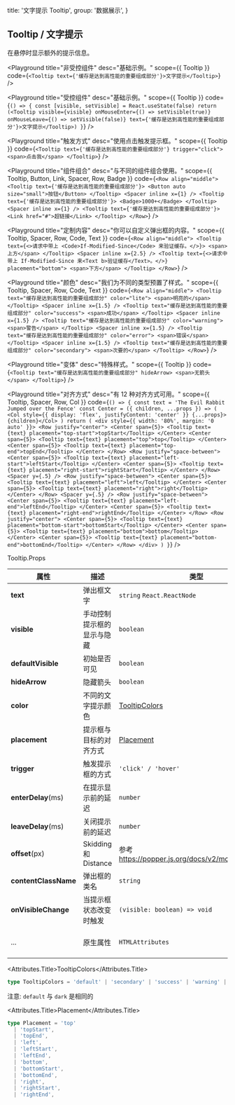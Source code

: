
  title: '文字提示 Tooltip',
  group: '数据展示',
}

## Tooltip / 文字提示

在悬停时显示额外的提示信息。

<Playground
  title="非受控组件"
  desc="基础示例。"
  scope={{ Tooltip }}
  code={`
<Tooltip text={'缓存是达到高性能的重要组成部分'}>文字提示</Tooltip>
`}
/>

<Playground
  title="受控组件"
  desc="基础示例。"
  scope={{ Tooltip }}
  code={`
    () => {
      const [visible, setVisible] = React.useState(false)
      return (<Tooltip visible={visible} onMouseEnter={() => setVisible(true)} onMouseLeave={() => setVisible(false)} text={'缓存是达到高性能的重要组成部分'}>文字提示</Tooltip>)
    }
  `}
/>

<Playground
  title="触发方式"
  desc="使用点击触发提示框。"
  scope={{ Tooltip }}
  code={`
<Tooltip text={'缓存是达到高性能的重要组成部分'} trigger="click">
  <span>点击我</span>
</Tooltip>
`}
/>

<Playground
  title="组件组合"
  desc="与不同的组件组合使用。"
  scope={{ Tooltip, Button, Link, Spacer, Row, Badge }}
  code={`
<Row align="middle">
  <Tooltip text={'缓存是达到高性能的重要组成部分'}>
    <Button auto size="small">按钮</Button>
  </Tooltip>
  <Spacer inline x={1} />
  <Tooltip text={'缓存是达到高性能的重要组成部分'}>
    <Badge>1000+</Badge>
  </Tooltip>
  <Spacer inline x={1} />
  <Tooltip text={'缓存是达到高性能的重要组成部分'}>
    <Link href="#">超链接</Link>
  </Tooltip>
</Row>
`}
/>

<Playground
  title="定制内容"
  desc="你可以自定义弹出框的内容。"
  scope={{ Tooltip, Spacer, Row, Code, Text }}
  code={`
<Row align="middle">
  <Tooltip text={<>请求中带上 <Code>If-Modified-Since</Code> 来验证缓存。</>}>
    <span>上方</span>
  </Tooltip>
  <Spacer inline x={2.5} />
  <Tooltip text={<>请求中带上 If-Modified-Since 来<Text b>验证缓存</Text>。</>} placement="bottom">
    <span>下方</span>
  </Tooltip>
</Row>
`}
/>

<Playground
  title="颜色"
  desc="我们为不同的类型预置了样式。"
  scope={{ Tooltip, Spacer, Row, Code, Text }}
  code={`
<Row align="middle">
  <Tooltip text="缓存是达到高性能的重要组成部分" color="lite">
    <span>明亮的</span>
  </Tooltip>
  <Spacer inline x={1.5} />
  <Tooltip text="缓存是达到高性能的重要组成部分" color="success">
    <span>成功</span>
  </Tooltip>
  <Spacer inline x={1.5} />
  <Tooltip text="缓存是达到高性能的重要组成部分" color="warning">
    <span>警告</span>
  </Tooltip>
  <Spacer inline x={1.5} />
  <Tooltip text="缓存是达到高性能的重要组成部分" color="error">
    <span>错误</span>
  </Tooltip>
  <Spacer inline x={1.5} />
  <Tooltip text="缓存是达到高性能的重要组成部分" color="secondary">
    <span>次要的</span>
  </Tooltip>
</Row>
`}
/>

<Playground
  title="变体"
  desc="特殊样式。"
  scope={{ Tooltip }}
  code={`
  <Tooltip text="缓存是达到高性能的重要组成部分" hideArrow>
    <span>无箭头</span>
  </Tooltip>
`}
/>

<Playground
  title="对齐方式"
  desc="有 12 种对齐方式可用。"
  scope={{ Tooltip, Spacer, Row, Col }}
  code={`
() => {
  const text = 'The Evil Rabbit Jumped over the Fence'
  const Center = ({ children, ...props }) => (
    <Col style={{ display: 'flex', justifyContent: 'center' }} {...props}>{children}</Col>
  )
  return (
    <div style={{ width: '80%', margin: '0 auto' }}>
      <Row justify="center">
        <Center span={5}>
          <Tooltip text={text} placement="top-start">topStart</Tooltip>
        </Center>
        <Center span={5}>
          <Tooltip text={text} placement="top">top</Tooltip>
        </Center>
        <Center span={5}>
          <Tooltip text={text} placement="top-end">topEnd</Tooltip>
        </Center>
      </Row>
      <Row justify="space-between">
        <Center span={5}>
          <Tooltip text={text} placement="left-start">leftStart</Tooltip>
        </Center>
        <Center span={5}>
          <Tooltip text={text} placement="right-start">rightStart</Tooltip>
        </Center>
      </Row>
      <Spacer y={.5} />
      <Row justify="space-between">
        <Center span={5}>
          <Tooltip text={text} placement="left">left</Tooltip>
        </Center>
        <Center span={5}>
          <Tooltip text={text} placement="right">right</Tooltip>
        </Center>
      </Row>
      <Spacer y={.5} />
      <Row justify="space-between">
        <Center span={5}>
          <Tooltip text={text} placement="left-end">leftEnd</Tooltip>
        </Center>
        <Center span={5}>
          <Tooltip text={text} placement="right-end">rightEnd</Tooltip>
        </Center>
      </Row>
      <Row justify="center">
        <Center span={5}>
          <Tooltip text={text} placement="bottom-start">bottomStart</Tooltip>
        </Center>
        <Center span={5}>
          <Tooltip text={text} placement="bottom">bottom</Tooltip>
        </Center>
        <Center span={5}>
          <Tooltip text={text} placement="bottom-end">bottomEnd</Tooltip>
        </Center>
      </Row>
    </div>
  )
}
`}
/>

<Attributes edit="/pages/zh-cn/components/tooltip.mdx">
<Attributes.Title>Tooltip.Props</Attributes.Title>

| 属性                 | 描述                       | 类型                                                 | 推荐值                           | 默认      |
| -------------------- | -------------------------- | ---------------------------------------------------- | -------------------------------- | --------- |
| **text**             | 弹出框文字                 | `string` `React.ReactNode`                           | -                                | -         |
| **visible**          | 手动控制提示框的显示与隐藏 | `boolean`                                            | -                                | `false`   |
| **defaultVisible**   | 初始是否可见               | `boolean`                                            | -                                | `false`   |
| **hideArrow**        | 隐藏箭头                   | `boolean`                                            | -                                | `false`   |
| **color**            | 不同的文字提示颜色         | [TooltipColors](#tooltipcolors)                      | -                                | `default` |
| **placement**        | 提示框与目标的对齐方式     | [Placement](#placement)                              | -                                | `top`     |
| **trigger**          | 触发提示框的方式           | `'click' / 'hover'`                                  | -                                | `hover`   |
| **enterDelay**(ms)   | 在提示显示前的延迟         | `number`                                             | -                                | `100`     |
| **leaveDelay**(ms)   | 关闭提示前的延迟           | `number`                                             | -                                | `0`       |
| **offset**(px)       | Skidding 和 Distance       | 参考 https://popper.js.org/docs/v2/modifiers/offset/ | -                                | `[0,10]`  |
| **contentClassName** | 弹出框的类名               | `string`                                             | -                                | -         |
| **onVisibleChange**  | 当提示框状态改变时触发     | `(visible: boolean) => void`                         | -                                | -         |
| ...                  | 原生属性                   | `HTMLAttributes`                                     | `'id', 'name', 'className', ...` | -         |

<Attributes.Title>TooltipColors</Attributes.Title>

```ts
type TooltipColors = 'default' | 'secondary' | 'success' | 'warning' | 'error' | 'dark' | 'lite'
```

注意: `default` 与 `dark` 是相同的

<Attributes.Title>Placement</Attributes.Title>

```ts
type Placement = 'top'
  | 'topStart',
  | 'topEnd',
  | 'left',
  | 'leftStart',
  | 'leftEnd',
  | 'bottom',
  | 'bottomStart',
  | 'bottomEnd',
  | 'right',
  | 'rightStart',
  | 'rightEnd',
```

</Attributes>

